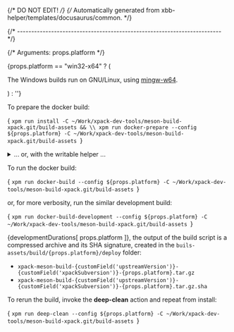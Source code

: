 {/* DO NOT EDIT! */}
{/* Automatically generated from xbb-helper/templates/docusaurus/common. */}



{/* ------------------------------------------------------------------------ */}

{/* Arguments: props.platform */}

{props.platform == "win32-x64" ? ( <p>The Windows builds run on GNU/Linux, using <a href="https://mingw-w64.org">mingw-w64</a>.</p> ) : ''}

To prepare the docker build:

<CodeBlock language="sh"> {
`xpm run install -C ~/Work/xpack-dev-tools/meson-build-xpack.git/build-assets && \\
xpm run docker-prepare --config ${props.platform} -C ~/Work/xpack-dev-tools/meson-build-xpack.git/build-assets
`} </CodeBlock>

<details>
<summary>... or, with the writable helper ...</summary>

<CodeBlock language="sh"> {
`xpm run install -C ~/Work/xpack-dev-tools/meson-build-xpack.git/build-assets && \\
xpm run link-deps -C ~/Work/xpack-dev-tools/meson-build-xpack.git/build-assets && \\
xpm run docker-prepare --config ${props.platform} -C ~/Work/xpack-dev-tools/meson-build-xpack.git/build-assets && \\
xpm run docker-link-deps --config ${props.platform} -C ~/Work/xpack-dev-tools/meson-build-xpack.git/build-assets
`} </CodeBlock>

</details>

To run the docker build:

<CodeBlock language="sh"> {
`xpm run docker-build --config ${props.platform} -C ~/Work/xpack-dev-tools/meson-build-xpack.git/build-assets
`} </CodeBlock>

or, for more verbosity, run the similar development build:

<CodeBlock language="sh"> {
`xpm run docker-build-development --config ${props.platform} -C ~/Work/xpack-dev-tools/meson-build-xpack.git/build-assets
`} </CodeBlock>

{developmentDurations[ props.platform ]}, the output of the build script is a compressed
archive and its SHA signature, created in
the <code>buils-assets/build/{props.platform}/deploy</code> folder:

* <code>xpack-meson-build-{customField('upstreamVersion')}-{customField('xpackSubversion')}-{props.platform}.tar.gz</code>
* <code>xpack-meson-build-{customField('upstreamVersion')}-{customField('xpackSubversion')}-{props.platform}.tar.gz.sha</code>

To rerun the build, invoke the **deep-clean** action and repeat from install:

<CodeBlock language="sh"> {
`xpm run deep-clean --config ${props.platform} -C ~/Work/xpack-dev-tools/meson-build-xpack.git/build-assets
`} </CodeBlock>
